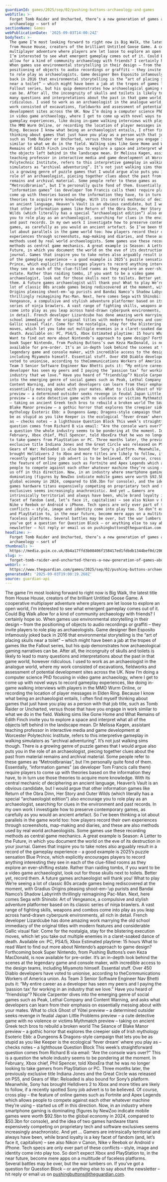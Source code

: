 ```yaml
---
guardianId: games/2025/sep/02/pushing-buttons-archaeology-and-games
webTitle: >-
  Forget Tomb Raider and Uncharted, there’s a new generation of games about
  archaeology – sort of
sectionName: Games
webPublicationDate: '2025-09-03T14:00:24Z'
bodyText: >-
  The game I’m most looking forward to right now is Big Walk, the latest title
  from House House, creators of the brilliant Untitled Goose Game. A cooperative
  multiplayer adventure where players are let loose to explore an open world,
  I’m interested to see what emergent gameplay comes out of it. Could Big Walk
  allow for a kind of community archaeology with friends? I certainly hope so.
  When games use environmental storytelling in their design – from the
  positioning of objects to audio recordings or graffiti – they invite players
  to role play as archaeologists. Game designer Ben Esposito infamously joked
  back in 2016 that environmental storytelling is the “art of placing skulls
  near a toilet” – which might have been a jab at the tropes of games like the
  Fallout series, but his quip demonstrates how archaeological gaming narratives
  can be. After all, the incongruity of skulls and toilets is likely to lead to
  many questions and interpretations about the past in that game world, however
  ridiculous. I used to work as an archaeologist in the analogue world, where my
  work consisted of excavations, fieldworks and assessment of potential
  development sites across the UK. Now I’m doing a computer science PhD focusing
  in video game archaeology, where I get to come up with novel ways to record
  gameplay experiences, like doing in-game walking interviews with players in
  the MMO Wurm Online, or recording the location of player messages in Elden
  Ring. Because I know what being an archaeologist entails, I often find myself
  thinking about games that just have you play as a person with that job title,
  such as Tomb Raider or Uncharted, versus those that have you engage in work
  similar to what we do in the field. Walking sims like Gone Home and What
  Remains of Edith Finch invite you to explore a space and interpret what all of
  the objects left behind in the landscape mean. Dr Melissa Kagen, assistant
  teaching professor in interactive media and game development at Worcester
  Polytechnic Institute, refers to this interpretive gameplay in walking
  simulators as “archival adventuring”. It’s not just walking sims though. There
  is a growing genre of puzzle games that I would argue also puts you in the
  role of an archaeologist, piecing together clues about the past from material
  remains and archival material. Some people refer to these games as
  “Metroidbranias”, but I’m personally quite fond of them. Essentially,
  “information games” (as developer Tom Francis calls them) require players to
  come up with theories based on the information they have, to in turn use those
  theories to acquire more knowledge. With its central mechanic of deciphering
  an ancient language, Heaven’s Vault is an obvious candidate, but I would argue
  that other information games like Return of the Obra Dinn, Her Story and Outer
  Wilds (which literally has a special “archaeologist edition”) also encourage
  you to role play as an archaeologist, searching for clues in the environment
  and past records. In my own work I investigate how to preserve contemporary
  games, as carefully as you would an ancient artefact. So I’ve been thinking a
  lot about parallels in the game world too: how players record their own
  experiences through screenshots, map-making and diaries, and these are also
  methods used by real world archaeologists. Some games use these recording
  methods as central game mechanics. A great example is Season: A Letter to the
  Future, in which you document the world on the eve of its destruction in your
  journal. Games that inspire you to take notes also arguably result in a record
  of the gameplay experience – a good example is 2025’s puzzle sensation Blue
  Prince, which explicitly encourages players to record anything interesting
  they see in each of the clue-filled rooms as they explore an ever-shifting
  estate. Rather than raiding tombs, if you want to be a video game
  archaeologist, look out for those skulls next to toilets. Better yet, record
  them. A future games archaeologist will thank you! What to play We’re seeing a
  lot of classic 80s arcade games being rediscovered at the moment, with Gradius
  Origins pleasing shoot-em-’up purists and Bandai Namco’s Shadow Labyrinth
  thrillingly reimagining Pac-Man. Next, here comes Sega with Shinobi: Art of
  Vengeance, a compulsive and stylish adventure platformer based on its classic
  series of ninja brawlers. A vast range of fighting skills, weapons and combos
  come into play as you leap across hand-drawn cyberpunk environments, all rich
  in detail. French developer Lizardcube has done amazing work marrying the old
  school immediacy of the original titles with modern features and considerable
  Gallic visual flair. Come for the nostalgia, stay for the blistering execution
  moves, which let you take out multiple enemies in a claret-soaked dance of
  death. Available on: PC, PS4/5, Xbox Estimated playtime: 15 hours What to read
  Want to find out more about Nintendo’s approach to game design? Forthcoming
  book Super Nintendo, from Pushing Buttons’s own Keza MacDonald, is now
  available for pre-order. It’s an in-depth look behind the scenes at the
  legendary game and console maker, with incredible access to the design teams,
  including Miyamoto himself. Essential stuff. Over 450 Diablo developers have
  voted to unionise, according to theCommunications Workers of America union. As
  Team 3 Senior Software Engineer Nav Bhetti puts it: “My entire career as a
  developer has seen my peers and I paying the ‘passion tax’ for working in an
  industry that we love.” Have you heard of “friendslop”? Nicole Carpenter dives
  into the emerging genre of social games such as Peak, Lethal Company and
  Content Warning, and asks what developers can learn from their emphasis on
  essentially messing about with your mates. What to click Ghost of Yōtei
  preview – a determined outsider seeks revenge in feudal Japan Little Problems
  preview – a cute detective game with no violence or victims Mythmatch preview
  – taking on ancient Greek tech bros to rebuild a broken world The Séance of
  Blake Manor preview – a gothic horror that explores the creepier side of Irish
  mythology Esoteric Ebb: a Dungeons &amp; Dragons-style campaign that lets you
  be as stupid as you like Keeper is the ecological ‘fever dream’ where you play
  as – checks notes – a lighthouse Question Block This week’s straightforward
  question comes from Richard B via email: “Are the console wars over?” This is
  a question the whole industry seems to be pondering at the moment. In
  February, Xbox chief, Phil Spencer, told XboxEra that he was no longer looking
  to take gamers from PlayStation or PC. Three months later, the previously
  exclusive title Indiana Jones and the Great Circle was released on PS5, and
  Gears of War: Reloaded is also bound for Sony’s platform. Meanwhile, Sony has
  brought Helldivers 2 to Xbox and more titles are likely to follow, if a
  recently spotted Sony job advert is to be believed. Of course, cross play –
  the feature of online games such as Fortnite and Apex Legends which allows
  people to compete against each other whatever machine they’re using – started
  us off in this direction. Now, in an industry where smartphone gaming is
  dominating (figures by NewZoo indicate mobile games were worth $92.5bn to the
  global economy in 2024, compared to $50.3bn for console), and the idea of two
  games hardware titans expensively competing on proprietary tech and software
  exclusives seems increasingly anachronistic. And yet … Gamers are
  intrinsically territorial and always have been, while brand loyalty is a key
  facet of fandom (and, let’s face it, capitalism) – see also Nikon v Canon,
  Nike v Reebok or Android v iPhone. Tech specs are only ever part of these
  conflicts – style, image and identity come into play too. So don’t expect Xbox
  and PlayStation to, in the near future, become mere apps on a multitude of
  faceless platforms. Several battles may be over, but the war lumbers on. If
  you’ve got a question for Question Block – or anything else to say about the
  newsletter – hit reply or email us on pushingbuttons@theguardian.com.
headline: >-
  Forget Tomb Raider and Uncharted, there’s a new generation of games about
  archaeology – sort of
thumbnail: >-
  https://media.guim.co.uk/8b4a17ffd3b08406f158417ed1fdbdb1344bef0d/206_0_1350_1080/500.jpg
slug: >-
  forget-tomb-raider-and-uncharted-theres-a-new-generation-of-games-about-archaeology-sort-of
webUrl: >-
  https://www.theguardian.com/games/2025/sep/02/pushing-buttons-archaeology-and-games
generatedAt: '2025-09-03T19:00:19.268Z'
source: guardian-api
---
```

The game I’m most looking forward to right now is Big Walk, the latest title from House House, creators of the brilliant Untitled Goose Game. A cooperative multiplayer adventure where players are let loose to explore an open world, I’m interested to see what emergent gameplay comes out of it. Could Big Walk allow for a kind of community archaeology with friends? I certainly hope so. When games use environmental storytelling in their design – from the positioning of objects to audio recordings or graffiti – they invite players to role play as archaeologists. Game designer Ben Esposito infamously joked back in 2016 that environmental storytelling is the “art of placing skulls near a toilet” – which might have been a jab at the tropes of games like the Fallout series, but his quip demonstrates how archaeological gaming narratives can be. After all, the incongruity of skulls and toilets is likely to lead to many questions and interpretations about the past in that game world, however ridiculous. I used to work as an archaeologist in the analogue world, where my work consisted of excavations, fieldworks and assessment of potential development sites across the UK. Now I’m doing a computer science PhD focusing in video game archaeology, where I get to come up with novel ways to record gameplay experiences, like doing in-game walking interviews with players in the MMO Wurm Online, or recording the location of player messages in Elden Ring. Because I know what being an archaeologist entails, I often find myself thinking about games that just have you play as a person with that job title, such as Tomb Raider or Uncharted, versus those that have you engage in work similar to what we do in the field. Walking sims like Gone Home and What Remains of Edith Finch invite you to explore a space and interpret what all of the objects left behind in the landscape mean. Dr Melissa Kagen, assistant teaching professor in interactive media and game development at Worcester Polytechnic Institute, refers to this interpretive gameplay in walking simulators as “archival adventuring”. It’s not just walking sims though. There is a growing genre of puzzle games that I would argue also puts you in the role of an archaeologist, piecing together clues about the past from material remains and archival material. Some people refer to these games as “Metroidbranias”, but I’m personally quite fond of them. Essentially, “information games” (as developer Tom Francis calls them) require players to come up with theories based on the information they have, to in turn use those theories to acquire more knowledge. With its central mechanic of deciphering an ancient language, Heaven’s Vault is an obvious candidate, but I would argue that other information games like Return of the Obra Dinn, Her Story and Outer Wilds (which literally has a special “archaeologist edition”) also encourage you to role play as an archaeologist, searching for clues in the environment and past records. In my own work I investigate how to preserve contemporary games, as carefully as you would an ancient artefact. So I’ve been thinking a lot about parallels in the game world too: how players record their own experiences through screenshots, map-making and diaries, and these are also methods used by real world archaeologists. Some games use these recording methods as central game mechanics. A great example is Season: A Letter to the Future, in which you document the world on the eve of its destruction in your journal. Games that inspire you to take notes also arguably result in a record of the gameplay experience – a good example is 2025’s puzzle sensation Blue Prince, which explicitly encourages players to record anything interesting they see in each of the clue-filled rooms as they explore an ever-shifting estate. Rather than raiding tombs, if you want to be a video game archaeologist, look out for those skulls next to toilets. Better yet, record them. A future games archaeologist will thank you! What to play We’re seeing a lot of classic 80s arcade games being rediscovered at the moment, with Gradius Origins pleasing shoot-em-’up purists and Bandai Namco’s Shadow Labyrinth thrillingly reimagining Pac-Man. Next, here comes Sega with Shinobi: Art of Vengeance, a compulsive and stylish adventure platformer based on its classic series of ninja brawlers. A vast range of fighting skills, weapons and combos come into play as you leap across hand-drawn cyberpunk environments, all rich in detail. French developer Lizardcube has done amazing work marrying the old school immediacy of the original titles with modern features and considerable Gallic visual flair. Come for the nostalgia, stay for the blistering execution moves, which let you take out multiple enemies in a claret-soaked dance of death. Available on: PC, PS4/5, Xbox Estimated playtime: 15 hours What to read Want to find out more about Nintendo’s approach to game design? Forthcoming book Super Nintendo, from Pushing Buttons’s own Keza MacDonald, is now available for pre-order. It’s an in-depth look behind the scenes at the legendary game and console maker, with incredible access to the design teams, including Miyamoto himself. Essential stuff. Over 450 Diablo developers have voted to unionise, according to theCommunications Workers of America union. As Team 3 Senior Software Engineer Nav Bhetti puts it: “My entire career as a developer has seen my peers and I paying the ‘passion tax’ for working in an industry that we love.” Have you heard of “friendslop”? Nicole Carpenter dives into the emerging genre of social games such as Peak, Lethal Company and Content Warning, and asks what developers can learn from their emphasis on essentially messing about with your mates. What to click Ghost of Yōtei preview – a determined outsider seeks revenge in feudal Japan Little Problems preview – a cute detective game with no violence or victims Mythmatch preview – taking on ancient Greek tech bros to rebuild a broken world The Séance of Blake Manor preview – a gothic horror that explores the creepier side of Irish mythology Esoteric Ebb: a Dungeons &amp; Dragons-style campaign that lets you be as stupid as you like Keeper is the ecological ‘fever dream’ where you play as – checks notes – a lighthouse Question Block This week’s straightforward question comes from Richard B via email: “Are the console wars over?” This is a question the whole industry seems to be pondering at the moment. In February, Xbox chief, Phil Spencer, told XboxEra that he was no longer looking to take gamers from PlayStation or PC. Three months later, the previously exclusive title Indiana Jones and the Great Circle was released on PS5, and Gears of War: Reloaded is also bound for Sony’s platform. Meanwhile, Sony has brought Helldivers 2 to Xbox and more titles are likely to follow, if a recently spotted Sony job advert is to be believed. Of course, cross play – the feature of online games such as Fortnite and Apex Legends which allows people to compete against each other whatever machine they’re using – started us off in this direction. Now, in an industry where smartphone gaming is dominating (figures by NewZoo indicate mobile games were worth $92.5bn to the global economy in 2024, compared to $50.3bn for console), and the idea of two games hardware titans expensively competing on proprietary tech and software exclusives seems increasingly anachronistic. And yet … Gamers are intrinsically territorial and always have been, while brand loyalty is a key facet of fandom (and, let’s face it, capitalism) – see also Nikon v Canon, Nike v Reebok or Android v iPhone. Tech specs are only ever part of these conflicts – style, image and identity come into play too. So don’t expect Xbox and PlayStation to, in the near future, become mere apps on a multitude of faceless platforms. Several battles may be over, but the war lumbers on. If you’ve got a question for Question Block – or anything else to say about the newsletter – hit reply or email us on pushingbuttons@theguardian.com.

